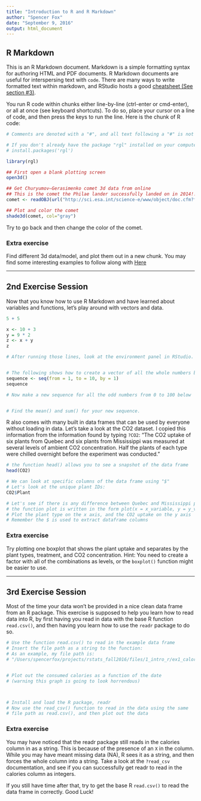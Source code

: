 ```yaml
---
title: "Introduction to R and R Markdown"
author: "Spencer Fox"
date: "September 9, 2016"
output: html_document
---
```


## R Markdown

This is an R Markdown document. Markdown is a simple formatting syntax for authoring HTML and PDF documents. R Markdown documents are useful for interspersing text with `code`. There are many ways to write formatted text within markdown, and RStudio hosts a good [cheatsheet (See section #3)](https://www.rstudio.com/wp-content/uploads/2015/02/rmarkdown-cheatsheet.pdf).

You run R code within chunks either line-by-line (ctrl-enter or cmd-enter), or all at once (see keyboard shortcuts). To do so, place your cursor on a line of code, and then press the keys to run the line. Here is the chunk of R code:


```r
# Comments are denoted with a "#", and all text following a "#" is not run in R

# If you don't already have the package "rgl" installed on your computer, uncomment the next line and run it
# install.packages('rgl')

library(rgl)

## First open a blank plotting screen
open3d()

## Get Churyumov–Gerasimenko comet 3d data from online
## This is the comet the Philae lander successfully landed on in 2014!!
comet <- readOBJ(url("http://sci.esa.int/science-e/www/object/doc.cfm?fobjectid=54726"))

## Plot and color the comet
shade3d(comet, col="gray")
```

Try to go back and then change the color of the comet.


### Extra exercise
Find different 3d data/model, and plot them out in a new chunk. You may find some interesting examples to follow along with [Here](http://www.rforscience.com/rpackages/visualisation/plot3d/)


---------------------------------------------

## 2nd Exercise Session
Now that you know how to use R Markdown and have learned about variables and functions, let's play around with vectors and data.

```r
5 + 5

x <- 10 + 3
y = 9 * 2
z <- x + y
z

# After running those lines, look at the environment panel in RStudio. What do you notice?


# The following shows how to create a vector of all the whole numbers between 1 and 10
sequence <- seq(from = 1, to = 10, by = 1)
sequence

# Now make a new sequence for all the odd numbers from 0 to 100 below


# Find the mean() and sum() for your new sequence.


```

R also comes with many built in data frames that can be used by everyone without loading in data. Let's take a look at the CO2 dataset. I copied this information from the information found by typing `?CO2`: "The CO2 uptake of six plants from Quebec and six plants from Mississippi was measured at several levels of ambient CO2 concentration. Half the plants of each type were chilled overnight before the experiment was conducted."

```r
# the function head() allows you to see a snapshot of the data frame
head(CO2)

# We can look at specific columns of the data frame using "$"
# Let's look at the unique plant IDs:
CO2$Plant

# Let's see if there is any difference between Quebec and Mississippi plants
# the function plot is written in the form plot(x = x_variable, y = y_variable)
# Plot the plant type on the x axis, and the CO2 uptake on the y axis 
# Remember the $ is used to extract dataframe columns


```

### Extra exercise
Try plotting one boxplot that shows the plant uptake and separates by the plant types, treatment, and CO2 concentration. Hint: You need to create a factor with all of the combinations as levels, or the `boxplot()` function might be easier to use.


---------------------------------------------

## 3rd Exercise Session
Most of the time your data won't be provided in a nice clean data frame from an R package. This exercise is supposed to help you learn how to read data into R, by first having you read in data with the base R function `read.csv()`, and then having you learn how to use the `readr` package to do so.

```r
# Use the function read.csv() to read in the example data frame
# Insert the file path as a string to the function:
# As an example, my file path is: 
# "/Users/spencerfox/projects/rstats_fall2016/files/1_intro_r/ex1_calories.csv"


# Plot out the consumed calories as a function of the date 
# (warning this graph is going to look horrendous)



# Install and load the R package, readr
# Now use the read_csv() function to read in the data using the same
# file path as read.csv(), and then plot out the data


```


### Extra exercise
You may have noticed that the readr package still reads in the calories column in as a string. This is because of the presence of an `X` in the column. While you may have meant missing data (NA), R sees it as a string, and then forces the whole column into a string. Take a look at the `?read_csv` documentation, and see if you can successfully get readr to read in the calories column as integers.

If you still have time after that, try to get the base R `read.csv()` to read the data frame in correctly. Good Luck!




